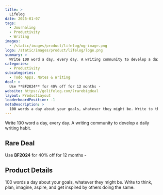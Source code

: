 ```yaml
---
title: >
  Lifelog
date: 2025-01-07
tags:
  - Journaling
  - Productivity
  - Writing
images:
  - /static/images/product/lifelog/og-image.png
logo: /static/images/product/lifelog/logo.png
summary: >
  Write 100 word a day, every day. A writing community to develop a daily writing habit.
categories:
  - Productivity
subcategories:
  - Todo Apps, Notes & Writing
deal: >
  Use **BF2024** for 40% off for 12 months -
website: https://golifelog.com/?rarebigdeal
layout: ProductLayout
leaderboardPosition: -1
metaDescription: >
  100 words a day about your goals, whatever they might be. Write to think, plan, imagine, aspire, and get inspired by others doing the same.
---
```

Write 100 word a day, every day. A writing community to develop a daily writing habit.

## Rare Deal

Use **BF2024** for 40% off for 12 months -

## Product Details



100 words a day about your goals, whatever they might be. Write to think, plan, imagine, aspire, and get inspired by others doing the same.
